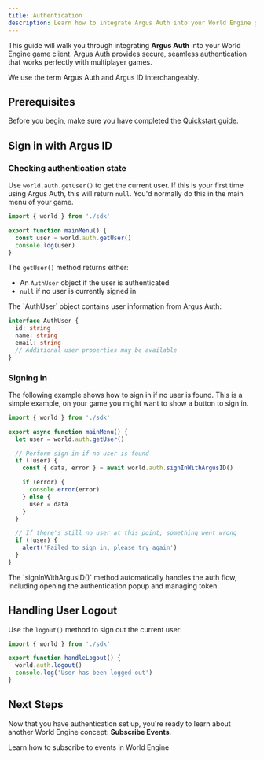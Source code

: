 ```yaml
---
title: Authentication
description: Learn how to integrate Argus Auth into your World Engine game client for seamless user authentication and identity management.
---
```


This guide will walk you through integrating **Argus Auth** into your World Engine game client.
Argus Auth provides secure, seamless authentication that works perfectly with multiplayer games.

<Tip>We use the term Argus Auth and Argus ID interchangeably.</Tip>

## **Prerequisites**

Before you begin, make sure you have completed the [Quickstart guide](../quickstart).

## Sign in with Argus ID

### Checking authentication state

Use `world.auth.getUser()` to get the current user. If this is your first time using Argus Auth,
this will return `null`. You'd normally do this in the main menu of your game.

```typescript Main Menu
import { world } from './sdk'

export function mainMenu() {
  const user = world.auth.getUser()
  console.log(user)
}
```

The `getUser()` method returns either:

- An `AuthUser` object if the user is authenticated
- `null` if no user is currently signed in

<Accordion title="What's in the AuthUser object?">
The `AuthUser` object contains user information from Argus Auth:

```typescript
interface AuthUser {
  id: string
  name: string
  email: string
  // Additional user properties may be available
}
```

</Accordion>

### Signing in

The following example shows how to sign in if no user is found. This is a simple example,
on your game you might want to show a button to sign in.

```typescript Main Menu highlight={8}
import { world } from './sdk'

export async function mainMenu() {
  let user = world.auth.getUser()

  // Perform sign in if no user is found
  if (!user) {
    const { data, error } = await world.auth.signInWithArgusID()

    if (error) {
      console.error(error)
    } else {
      user = data
    }
  }

  // If there's still no user at this point, something went wrong
  if (!user) {
    alert('Failed to sign in, please try again')
  }
}
```

<Tip>
  The `signInWithArgusID()` method automatically handles the auth flow, including opening the
  authentication popup and managing token.
</Tip>

## Handling User Logout

Use the `logout()` method to sign out the current user:

```typescript Logout
import { world } from './sdk'

export function handleLogout() {
  world.auth.logout()
  console.log('User has been logged out')
}
```

## Next Steps

Now that you have authentication set up, you're ready to learn about another World Engine concept: **Subscribe Events**.

<CardGroup cols={2}>
  <Card title="Subscribe Events" icon="podcast" href="./subscribe-events">
    Learn how to subscribe to events in World Engine
  </Card>
</CardGroup>
